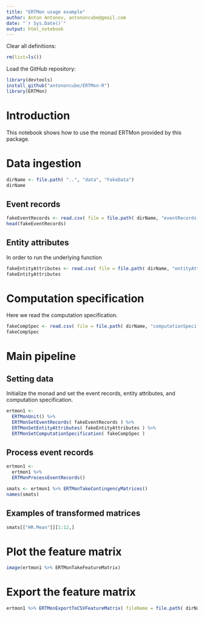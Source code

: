 ```yaml
---
title: "ERTMon usage example"
author: Anton Antonov, antononcube@gmail.com
date: "`r Sys.Date()`"
output: html_notebook
---
```


Clear all definitions:

```r
rm(list=ls())
```
Load the GitHub repository:

```r
library(devtools)
install_github("antononcube/ERTMon-R")
library(ERTMon)
```

# Introduction

This notebook shows how to use the monad ERTMon provided by this package.

# Data ingestion

```r
dirName <- file.path( "..", "data", "FakeData")
dirName
```

## Event records

```r
fakeEventRecords <- read.csv( file = file.path( dirName, "eventRecords.csv"), stringsAsFactors = FALSE)
head(fakeEventRecords)
```

## Entity attributes

In order to run the underlying function

```r
fakeEntityAttributes <- read.csv( file = file.path( dirName, "entityAttributes.csv"), stringsAsFactors = FALSE)
fakeEntityAttributes
```

# Computation specification

Here we read the computation specification.

```r
fakeCompSpec <- read.csv( file = file.path( dirName, "computationSpecification.csv"), stringsAsFactors = FALSE)
fakeCompSpec
```

# Main pipeline

## Setting data

Initialize the monad and set the event records, entity attributes, and computation specification.

```r
ertmon1 <-
  ERTMonUnit() %>%
  ERTMonSetEventRecords( fakeEventRecords ) %>%
  ERTMonSetEntityAttributes( fakeEntityAttributes ) %>%
  ERTMonSetComputationSpecification( fakeCompSpec )
```


## Process event records

```r
ertmon1 <-
  ertmon1 %>%
  ERTMonProcessEventRecords()
```

```r
smats <- ertmon1 %>% ERTMonTakeContingencyMatrices()
names(smats)
```

## Examples of transformed matrices

```r
smats[["HR.Mean"]][1:12,]
```


# Plot the feature matrix

```r
image(ertmon1 %>% ERTMonTakeFeatureMatrix)
```

# Export the feature matrix

```r
ertmon1 %>% ERTMonExportToCSVFeatureMatrix( fileName = file.path( dirName, "featureMatrix.csv") )
```

